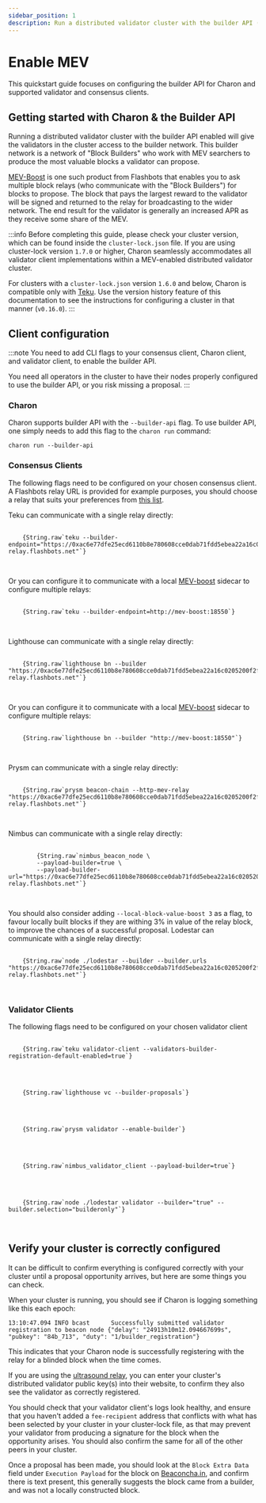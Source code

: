 ```yaml
---
sidebar_position: 1
description: Run a distributed validator cluster with the builder API (MEV-Boost)
---
```



# Enable MEV

This quickstart guide focuses on configuring the builder API for Charon and supported validator and consensus clients.

## Getting started with Charon & the Builder API

Running a distributed validator cluster with the builder API enabled will give the validators in the cluster access to the builder network. This builder network is a network of "Block Builders"
who work with MEV searchers to produce the most valuable blocks a validator can propose.

[MEV-Boost](https://boost.flashbots.net/) is one such product from Flashbots that enables you to ask multiple
block relays (who communicate with the "Block Builders") for blocks to propose. The block that pays the largest reward to the validator will be signed and returned to the relay for broadcasting to the wider
network. The end result for the validator is generally an increased APR as they receive some share of the MEV.

:::info
Before completing this guide, please check your cluster version, which can be found inside the `cluster-lock.json` file. If you are using cluster-lock version `1.7.0` or higher, Charon seamlessly accommodates all validator client implementations within a MEV-enabled distributed validator cluster.

For clusters with a `cluster-lock.json` version `1.6.0` and below, Charon is compatible only with [Teku](https://github.com/ConsenSys/teku). Use the version history feature of this documentation to see the instructions for configuring a cluster in that manner (`v0.16.0`).
:::

## Client configuration

:::note
You need to add CLI flags to your consensus client, Charon client, and validator client, to enable the builder API.

You need all operators in the cluster to have their nodes properly configured to use the builder API, or you risk missing a proposal. 
:::

### Charon

Charon supports builder API with the `--builder-api` flag. To use builder API, one simply needs to add this flag to the `charon run` command:

```shell
charon run --builder-api
```

### Consensus Clients

The following flags need to be configured on your chosen consensus client. A Flashbots relay URL is provided for example purposes, you should choose a relay that suits your preferences from [this list](https://github.com/eth-educators/ethstaker-guides/blob/main/MEV-relay-list.md#mev-relay-list-for-mainnet). 

<Tabs groupId="consensus-clients">
  <TabItem value="teku" label="Teku" default>
    Teku can communicate with a single relay directly:
    <pre>
      <code>
    {String.raw`teku --builder-endpoint="https://0xac6e77dfe25ecd6110b8e780608cce0dab71fdd5ebea22a16c0205200f2f8e2e3ad3b71d3499c54ad14d6c21b41a37ae@boost-relay.flashbots.net"`}
      </code>
    </pre>
    Or you can configure it to communicate with a local <a href="https://github.com/flashbots/mev-boost" target="_blank">MEV-boost</a> sidecar to configure multiple relays:
    <pre>
      <code>
    {String.raw`teku --builder-endpoint=http://mev-boost:18550`}
      </code>
    </pre>
  </TabItem>
  <TabItem value="lighthouse" label="Lighthouse">
    Lighthouse can communicate with a single relay directly:
    <pre>
      <code>
    {String.raw`lighthouse bn --builder "https://0xac6e77dfe25ecd6110b8e780608cce0dab71fdd5ebea22a16c0205200f2f8e2e3ad3b71d3499c54ad14d6c21b41a37ae@boost-relay.flashbots.net"`}
      </code>
    </pre>
    Or you can configure it to communicate with a local <a href="https://github.com/flashbots/mev-boost" target="_blank">MEV-boost</a> sidecar to configure multiple relays:
    <pre>
      <code>
    {String.raw`lighthouse bn --builder "http://mev-boost:18550"`}
      </code>
    </pre>
  </TabItem>
  <TabItem value="prysm" label="Prysm">
    Prysm can communicate with a single relay directly:
    <pre>
      <code>
    {String.raw`prysm beacon-chain --http-mev-relay "https://0xac6e77dfe25ecd6110b8e780608cce0dab71fdd5ebea22a16c0205200f2f8e2e3ad3b71d3499c54ad14d6c21b41a37ae@boost-relay.flashbots.net"`}
      </code>
    </pre>
  </TabItem>
  <TabItem value="nimbus" label="Nimbus">
    Nimbus can communicate with a single relay directly:
    <pre>
      <code>
        {String.raw`nimbus_beacon_node \
        --payload-builder=true \
        --payload-builder-url="https://0xac6e77dfe25ecd6110b8e780608cce0dab71fdd5ebea22a16c0205200f2f8e2e3ad3b71d3499c54ad14d6c21b41a37ae@boost-relay.flashbots.net"`}
      </code>
    </pre>
    You should also consider adding <code>--local-block-value-boost 3</code> as a flag, to favour locally built blocks if they are withing 3% in value of the relay block, to improve the chances of a successful proposal.
  </TabItem>
  <TabItem value="lodestar" label="Lodestar">
    Lodestar can communicate with a single relay directly:
    <pre>
      <code>
    {String.raw`node ./lodestar --builder --builder.urls "https://0xac6e77dfe25ecd6110b8e780608cce0dab71fdd5ebea22a16c0205200f2f8e2e3ad3b71d3499c54ad14d6c21b41a37ae@boost-relay.flashbots.net"`}
      </code>
    </pre>
  </TabItem>
</Tabs>

### Validator Clients

The following flags need to be configured on your chosen validator client

<Tabs groupId="validator-clients">
  <TabItem value="teku" label="Teku" default>
    <pre>
      <code>
    {String.raw`teku validator-client --validators-builder-registration-default-enabled=true`}
      </code>
    </pre>

  </TabItem>
  <TabItem value="lighthouse" label="Lighthouse">
    <pre>
      <code>
    {String.raw`lighthouse vc --builder-proposals`}
      </code>
    </pre>
  </TabItem>
  <TabItem value="prysm" label="Prysm">
    <pre>
      <code>
    {String.raw`prysm validator --enable-builder`}
      </code>
    </pre>
  </TabItem>
  <TabItem value="nimbus" label="Nimbus">
    <pre>
      <code>
    {String.raw`nimbus_validator_client --payload-builder=true`}
      </code>
    </pre>
  </TabItem>
  <TabItem value="lodestar" label="Lodestar">
    <pre>
      <code>
    {String.raw`node ./lodestar validator --builder="true" --builder.selection="builderonly"`}
      </code>
    </pre>
  </TabItem>
</Tabs>

## Verify your cluster is correctly configured

It can be difficult to confirm everything is configured correctly with your cluster until a proposal opportunity arrives, but here are some things you can check. 

When your cluster is running, you should see if Charon is logging something like this each epoch:

```log
13:10:47.094 INFO bcast      Successfully submitted validator registration to beacon node {"delay": "24913h10m12.094667699s", "pubkey": "84b_713", "duty": "1/builder_registration"}
```

This indicates that your Charon node is successfully registering with the relay for a blinded block when the time comes.

If you are using the [ultrasound relay](https://relay.ultrasound.money), you can enter your cluster's distributed validator public key(s) into their website, to confirm they also see the validator as correctly registered.

You should check that your validator client's logs look healthy, and ensure that you haven't added a `fee-recipient` address that conflicts with what has been selected by your cluster in your cluster-lock file, as that may prevent your validator from producing a signature for the block when the opportunity arises. You should also confirm the same for all of the other peers in your cluster.

Once a proposal has been made, you should look at the `Block Extra Data` field under `Execution Payload` for the block on [Beaconcha.in](https://beaconcha.in/block/18450364), and confirm there is text present, this generally suggests the block came from a builder, and was not a locally constructed block.
